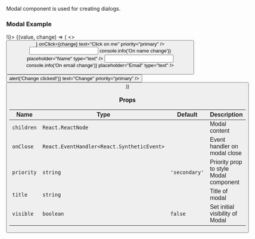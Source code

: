 
Modal component is used for creating dialogs.

### Modal Example

<Playground>
  <State initial={false} change={(i) => !i}>
    {(value, change) => (
      <>
        <Button icon={<IconSearch />} onClick={change} text="Click on me" priority="primary" />
        <Modal visible={value} title="Change customer" onClose={change} priority="primary">
          <form autoComplete="off">
            <Field label="Customer name">
              <Input
                priority="primary"
                name="name"
                onChange={(event) => console.info('On name change')}
                placeholder="Name"
                type="text"
              />
            </Field>
            <Field label="Customer email">
              <Input
                priority="primary"
                name="email"
                onChange={(event) => console.info('On email change')}
                placeholder="Email"
                type="text"
              />
            </Field>
            <Checkbox checked={true} text="Accept all cookies" />
            <div style={{ display: 'flex', justifyContent: 'space-between' }}>
              <Button onClick={() => alert('Change clicked!')} text="Change" priority="primary" />
              <Button onClick={change} text="Cancel" priority="primary" outlined />
            </div>
          </form>
        </Modal>
      </>
    )}
  </State>
</Playground>

### Props

| Name       | Type                                       | Default       | Description                            |
| ---------- | ------------------------------------------ | ------------- | -------------------------------------- |
| `children` | `React.ReactNode`                          |               | Modal content                          |
| `onClose`  | `React.EventHandler<React.SyntheticEvent>` |               | Event handler on modal close           |
| `priority` | `string`                                   | `'secondary'` | Priority prop to style Modal component |
| `title`    | `string`                                   |               | Title of modal                         |
| `visible`  | `boolean`                                  | `false`       | Set initial visibility of Modal        |
